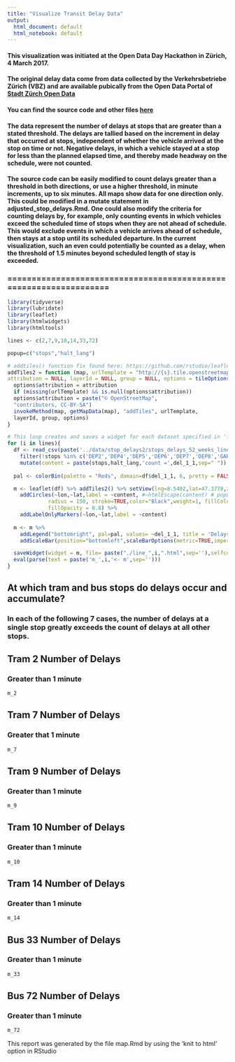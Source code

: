 ```yaml
---
title: "Visualize Transit Delay Data"
output:
  html_document: default
  html_notebook: default
---
```


#### This visualization was initiated at the Open Data Day Hackathon in Zürich, 4 March 2017.

#### The original delay data come from data collected by the Verkehrsbetriebe Zürich (VBZ) and are available pubically from the Open Data Portal of [Stadt Zürch Open Data](https://data.stadt-zuerich.ch/dataset?sort=score+desc%2C+metadata_modified+desc&tags=vbz)

#### You can find the source code and other files [here](https://github.com/OpenDataDayZurich2016/visualization_delays)

#### The data represent the number of delays at stops that are greater than a stated threshold.  The delays are tallied based on the increment in delay that occurred at stops, independent of whether the vehicle arrived at the stop on time or not.  Negative delays, in which a vehicle stayed at a stop for less than the planned elapsed time, and thereby made headway on the schedule, were not counted.  

#### The source code can be easily modified to count delays greater than a threshold in both directions, or use a higher threshold, in minute increments, up to six minutes.  All maps show data for one direction only. This could be modified in a mutate statement in adjusted\_stop\_delays.Rmd. One could also modify the criteria for counting delays by, for example, only counting events in which vehicles exceed the scheduled time of stops when they are not ahead of schedule.  This would exclude events in which a vehicle arrives ahead of schedule, then stays at a stop until its scheduled departure. In the current visualization, such an even could potentially be counted as a delay, when the threshold of 1.5 minutes beyond scheduled length of stay is exceeded.

### ==================================================================

```r
library(tidyverse)
library(lubridate)
library(leaflet)
library(htmlwidgets)
library(htmltools)
```

```r
lines <- c(2,7,9,10,14,33,72)

popup=c("stops","halt_lang")

# addtiles() function fix found here: https://github.com/rstudio/leaflet/issues/192
addTiles2 = function (map, urlTemplate = "http://{s}.tile.openstreetmap.org/{z}/{x}/{y}.png",
attribution = NULL, layerId = NULL, group = NULL, options = tileOptions()){
  options$attribution = attribution
  if (missing(urlTemplate) && is.null(options$attribution))
  options$attribution = paste("© OpenStreetMap",
  "contributors, CC-BY-SA")
  invokeMethod(map, getMapData(map), "addTiles", urlTemplate,
  layerId, group, options)
}

# This loop creates and saves a widget for each dataset specified in 'lines'
for (i in lines){
  df <- read_csv(paste('../data/stop_delays2/stops_delays_52_weeks_line_',i,'.csv',sep='')) %>%
    filter(!stops %in% c('DEP2','DEP4','DEP5','DEP6','DEP7','DEP8','GAR6','GAR9','FRAF07')) %>%
    mutate(content = paste(stops,halt_lang,'count =',del_1_1,sep=" "))
  
  pal <- colorBin(palette = "Reds", domain=df$del_1_1, 6, pretty = FALSE)

  m <- leaflet(df) %>% addTiles2() %>% setView(lng=8.5402,lat=47.3778,zoom=12) %>%
    addCircles(~lon,~lat,label = ~content, #~htmlEscape(content) # popup= ~halt_lang, goes in addCircles
             radius = 150, stroke=TRUE,color="Black",weight=1, fillColor = pal(df$del_1_1),
             fillOpacity = 0.8) %>%
    addLabelOnlyMarkers(~lon,~lat,label = ~content)
    
  m <- m %>%
    addLegend("bottomright", pal=pal, values= ~del_1_1, title = 'Delays > 1 min', opacity =0.8) %>%
    addScaleBar(position="bottomleft",scaleBarOptions(metric=TRUE,imperial=FALSE))

  saveWidget(widget = m, file= paste("./line_",i,".html",sep=''),selfcontained = TRUE)
  eval(parse(text = paste('m_',i,'<- m',sep='')))
}
```
## At which tram and bus stops do delays occur and accumulate?
### In each of the following 7 cases, the number of delays at a single stop greatly exceeds the count of delays at all other stops.

## Tram 2 Number of Delays
### Greater than 1 minute
```r
m_2
```



## Tram 7 Number of Delays
### Greater that 1 minute

```r
m_7
```

## Tram 9 Number of Delays

### Greater than 1 minute


```r
m_9
```

## Tram 10 Number of Delays

### Greater than 1 minute
```r
m_10
```

## Tram 14 Number of Delays

### Greater than 1 minute
```r
m_14
```

## Bus 33 Number of Delays

### Greater than 1 minute
```r
m_33
```

## Bus 72 Number of Delays

### Greater than 1 minute
```r
m_72
```

This report was generated by the file map.Rmd by using the 'knit to html' option in RStudio
